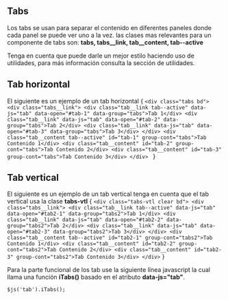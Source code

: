 
<Meta title="Componentes/Tabs" />

## Tabs

Los tabs se usan para separar el contenido en diferentes paneles donde cada panel se puede ver uno a la vez. las clases mas relevantes para un componente de tabs son: **tabs, tabs__link, tab__content, tab--active**

Tenga en cuenta que puede darle un mejor estilo haciendo uso de utilidades, para más información 
consulta la sección de utilidades.


## Tab horizontal

El siguiente es un ejemplo de un tab horizontal
<Preview>
  <Story name="Tab horizontal" height="160px">
		{
      `<div class="tabs bd">
        <div class="tabs__link">
            <div class="tab__link tab--active" data-js="tab" data-open="#tab-1" data-group="tabs">Tab 1</div>
            <div class="tab__link" data-js="tab" data-open="#tab-2" data-group="tabs">Tab 2</div>
            <div class="tab__link" data-js="tab" data-open="#tab-3" data-group="tabs">Tab 3</div>
        </div>
        <div class="tab__content tab--active" id="tab-1" group-cont="tabs">Tab Contenido 1</div>
        <div class="tab__content" id="tab-2" group-cont="tabs">Tab Contenido 2</div>
        <div class="tab__content" id="tab-3" group-cont="tabs">Tab Contenido 3</div>
        </div>
        `
    }
	</Story>
</Preview>


## Tab vertical

El siguiente es un ejemplo de un tab vertical tenga en cuenta que el tab vertical usa la clase **tabs-vtl**
<Preview>
  <Story name="Tab vertical" height="160px">
		{
      `<div class="tabs-vtl clear bd">
        <div class="tabs__link">
            <div class="tab__link tab--active" data-js="tab" data-open="#tab2-1" data-group="tabs2">Tab 1</div>
            <div class="tab__link" data-js="tab" data-open="#tab2-2" data-group="tabs2">Tab 2</div>
            <div class="tab__link" data-js="tab" data-open="#tab2-3" data-group="tabs2">Tab 3</div>
        </div>
        <div class="tab__content tab--active" id="tab2-1" group-cont="tabs2">Tab Contenido 1</div>
        <div class="tab__content" id="tab2-2" group-cont="tabs2">Tab Contenido 2</div>
        <div class="tab__content" id="tab2-3" group-cont="tabs2">Tab Contenido 3</div>
        </div>`
    }
	</Story>
</Preview>

Para la parte funcional de los tab use la siguiente línea javascript la cual llama una función **iTabs()** basado 
en el atributo **data-js="tab"**.

~~~
$js('tab').iTabs();
~~~
